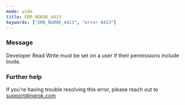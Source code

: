```yaml
---
mode: wide
title: ERR_NGROK_4413
keywords: ["ERR_NGROK_4413", "error 4413"]
---
```


### Message

Developer Read Write must be set on a user if their permissions include Invite.

### Further help

If you're having trouble resolving this error, please reach out to [support@ngrok.com](mailto:support@ngrok.com?subject=Help%20with%20ERR_NGROK_4413)
